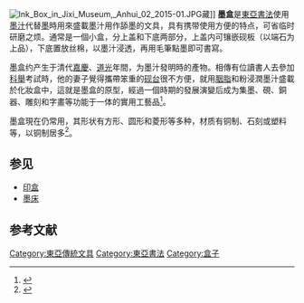 [[File:Ink_Box_in_Jixi_Museum,_Anhui_02_2015-01.JPG|thumb]]藏]]
'''墨盒'''是[[東亞書法|東亞書法]]使用[[墨汁|墨汁]]代替[[墨|墨]]時用來盛載墨汁用作舔墨的文具，具有携带使用方便的特点，可省临时研磨之烦。通常是一個小盒，分上盖和下底两部分，上盖内可镶嵌砚板（以端石为上品），下底置放丝棉，以墨汁浸透，再用毛筆點墨即可書寫。

墨盒约产生于清代[[嘉慶|嘉慶]]、[[道光|道光]]年間，为墨汁發明時的產物。相傳有位讀書人去參加[[科舉|科舉]]考試時，他的妻子覺得攜帶笨重的[[硯|砚台]]很不方便，就用[[胭脂|胭脂]]和粉浸潤墨汁盛載於化妝盒中，這就是墨盒的原型，經過一個時期的發展演變后成为集墨、硯、銅器、雕刻和字畫等功能于一体的實用工藝品<ref>{{cite journal zh |author=刘晓晨|title=《漫话墨盒》|journal=南方文物|pages=|date=2001年3月}}</ref>。

墨盒現在仍常用，其形状有方形、圆形和菱形等多种，材质有铜制、石刻或塑料等，以铜制居多<ref>{{cite book |author=刘仁庆|title=《简明中国手工纸（书画纸）及书画常识辞典》|year=2008|publisher=中国轻工业出版社|location=北京|pages=}}</ref>。

==参见==
*[[印盒|印盒]]
*[[墨床|墨床]]

==参考文献==
{{reflist|2}}
{{DEFAULTSORT:M}}
{{用品小作品}}
[[Category:東亞傳統文具|Category:東亞傳統文具]]
[[Category:東亞書法|Category:東亞書法]]
[[Category:盒子|Category:盒子]]